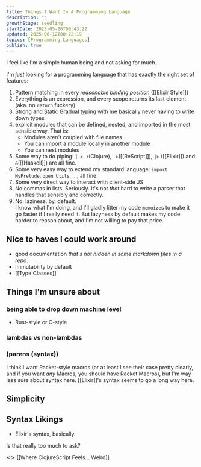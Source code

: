 ```yaml
---
title: Things I Want In A Programming Language
description: ""
growthStage: seedling
startDate: 2025-05-26T00:43:22
updated: 2025-06-12T00:22:19
topics: [Programming Languages]
publish: true
---
```


I feel like I'm a simple human being and not asking for much.

I'm _just_ looking for a programming language that has exactly the right set of features:

1. Pattern matching in every _reasonable binding position_ ([[Elixir Style]])
2. Everything is an expression, and every scope returns its last element (aka. no `return` fuckery)
3. Strong and Static Gradual typing with me basically never having to write down types
4. explicit modules that can be defined, nested, and imported in the most sensible way. That is:
   - Modules aren't coupled with file names
   - You can import a module locally in another module
   - You can nest modules
5. Some way to do piping: `(-> )`(<Il href="programming-languages/clojure">Clojure</Il>), `->`([[ReScript]]), `|>` ([[Elixir]]) and `&`([[Haskell]]) are all fine.
6. Some very easy way to extend my standard language: `import MyPrelude`, `open Utils`, ..., all fine.
7. Some very direct way to interact with client-side JS
8. No commas in lists. Seriously. It's not _that_ hard to write a parser that handles that sensibly and correctly.
9. No. laziness. by. default.  
   I know what I'm doing, and I'll gladly litter my code `memoize`s to make it go faster if I really need it.
   But lazyness by default makes my code harder to reason about, and I'm not willing to pay that price.

<Draft>

## Nice to haves I could work around

- good documentation _that's not hidden in some markdown files in a repo_.
- immutability by default
- [[Type Classes]]

## Things I'm unsure about

### being able to drop down machine level

- Rust-style or C-style

### lambdas vs non-lambdas

### (parens (syntax))
I think I want Racket-style macros (or at least I see their case pretty clearly, and if you want _any_ Macros, you should have Racket Macros), but I'm way less sure about syntax here.
[[Elixir]]'s syntax seems to go a long way here.


## Simplicity

## Syntax Likings

- Elixir's syntax, basically.

Is that really too much to ask?


≺≻ [[Where ClojureScript Feels... Weird]]

</Draft>
